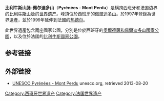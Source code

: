 {{unreferenced|time=2016-07-21T03:53:06+00:00}}

{{Coord|42|39|N|0|3|E|type:landmark_region:FR|display=title}}
{{Infobox World Heritage Site
| zh_name      = 比利牛斯-佩尔迪多山
| en_name      = Pyrénées - Mont Perdu
| fr_name      = Pyrénées - Mont Perdu
| Image        = [[Image:Cirque_de_Soaso_et_massif_du_Mont-Perdu.jpg|350px]]
| imagecaption = 世界遺產法國部分的{{link-en|加瓦爾涅冰斗|Cirque de Gavarnie}}
| State Party  = {{FRA}}<br>{{ESP}}
| Type         = Mixed
| criterion_c  = iii, iv, v, vii, viii
| ID           = 773
| Region       = 欧洲和北美地区
| Year         = 1997
| Session      = 
| Extension    = 1999年
| Link         = http://whc.unesco.org/en/list/773
}}

'''比利牛斯山脉-佩尔迪多山'''（'''Pyrénées - Mont Perdu'''）是横跨西班牙和法国边界的[[比利牛斯山脉|比利牛斯山脉]]的[[世界遗产|世界遗产]]。峰頂位於西班牙的[[佩爾迪多山|佩爾迪多山]]。於1997年登錄為世界遺產，並於1999年延伸到法國的[[热德尔|热德尔]]。

此世界遺產包含兩座國家公園，分別是位於西班牙的[[奧爾德薩和佩爾迪多山國家公園|奧爾德薩和佩爾迪多山國家公園]]，以及位於法國的[[比利牛斯國家公園|比利牛斯國家公園]]。

==参考链接==
{{reflist}}

==外部链接==
*[http://whc.unesco.org/fr/list/773 UNESCO Pyrénées - Mont Perdu] {{Wayback|url=http://whc.unesco.org/fr/list/773 |date=20151217074325 }} unesco.org, retrieved 2013-08-20{{fr}}

{{西班牙世界遗产}}
{{法国世界遗产}}
{{Spain-geo-stub}}
{{France-geo-stub}}

[[Category:西班牙世界遗产|Category:西班牙世界遗产]]
[[Category:法国世界遗产|Category:法国世界遗产]]